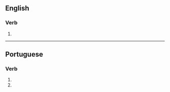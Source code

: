 ==English==

===Verb===
{{head|en|verb form}}

# {{en-third-person singular of|colonize}}

----

==Portuguese==

===Verb===
{{head|pt|verb form}}

# {{inflection of|pt|colonizar||2|s|pres|subj}}
# {{inflection of|pt|colonizar||2|s|negative|impr}}